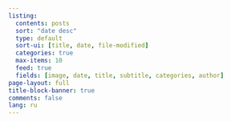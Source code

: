 ```yaml
---
listing:
  contents: posts
  sort: "date desc"
  type: default
  sort-ui: [title, date, file-modified]
  categories: true
  max-items: 10
  feed: true
  fields: [image, date, title, subtitle, categories, author]
page-layout: full
title-block-banner: true
comments: false
lang: ru
---
```



